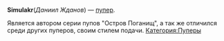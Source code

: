 {{Инфобокс_для_пуперов
|title2=Simulakr
|другие_ники=Nivilir, Sracasam, Да Ни Ил
|image3=simulakr.jpg
|сферы_творчества=RYTP, Стримы, Летсплеи по майнкрафту
|год_начала=2015
|имя_фамилия = Даниил Жданов
|дата_рождения = 12 декабря 1998
|место_проживания=Москва
|ссылки=
*[https://www.youtube.com/channel/UCfmFrWz7LPLKpI4VJ4KXG0g/featured YouTube]
*[https://vk.com/simulating VK]
}}
'''Simulakr '''(''Даниил Жданов'') — [[Пуперы|пупер]].

Является автором серии пупов "Остров Поганищ", а так же отличился среди других пуперов, своим стилем подачи.
[[Категория:Пуперы]]